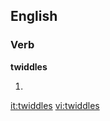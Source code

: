 
==English==

===Verb===
'''twiddles'''

# {{third-person singular of|[[twiddle]]}}

[[it:twiddles]]
[[vi:twiddles]]